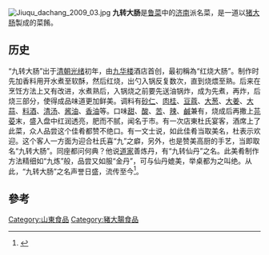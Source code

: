 [[File:Jiuqu_dachang_2009_03.jpg|thumb]]
'''九转大肠'''是[[鲁菜|鲁菜]]中的[[济南|济南]]派名菜，是一道以[[猪大肠|猪大肠]]製成的菜餚。

==历史==
“九转大肠”出于[[清朝|清朝]][[光绪|光绪]]初年，由[[九华楼|九华楼]]酒店首创，最初稱為“红烧大肠”。制作时先加香料用开水煮至软酥，然后红烧，出勺入锅反复数次，直到烧煨至熟。后来在烹饪方法上又有改进，水煮熟后，入锅烧之前要先送油锅炸，成为先煮，再炸，后烧三部分，使得成品味道更加鲜美。调料有[[砂仁|砂仁]]、[[肉桂|肉桂]]、[[豆蔻|豆蔻]]、[[大葱|大葱]]、[[大姜|大姜]]、[[大蒜|大蒜]]、[[料酒|料酒]]、[[清汤|清汤]]、[[酱油|酱油]]、[[香油|香油]]等。口味[[甜|甜]]、[[酸|酸]]、[[苦|苦]]、[[辣|辣]]、[[鹹|鹹]]兼有，烧成后再撒上[[芫荽|芫荽]]末，盛入盘中红润透亮，肥而不腻，闻名于市。有一次店東杜氏宴客，酒席上了此菜，众人品尝这个佳肴都赞不绝口。有一文士说，如此佳肴当取美名，杜表示欢迎。这个客人一方面为迎合杜氏喜“九”之癖，另外，也是赞美高厨的手艺，当即取名“九转大肠”。同座都问何典？他说[[道家|道家]]善炼丹，有“九转仙丹”之名。此美肴制作方法精细如“九炼”般，品尝又如服“金丹”，可与仙丹媲美，举桌都为之叫绝。从此，“九转大肠”之名声誉日盛，流传至今<ref>{{cite web|url=http://news.iqilu.com/shengqing/fengwu/lucai/2010/0617/259203.html|title=《九转大肠》|accessdate=2011-09-23|work=|publisher=齐鲁网}}{{dead link|date=2017年11月 |bot=InternetArchiveBot |fix-attempted=yes }}</ref>。

==參考==
{{reflist}}

{{Shandong topics}}
[[Category:山東食品|Category:山東食品]]
[[Category:豬大腸食品|Category:豬大腸食品]]